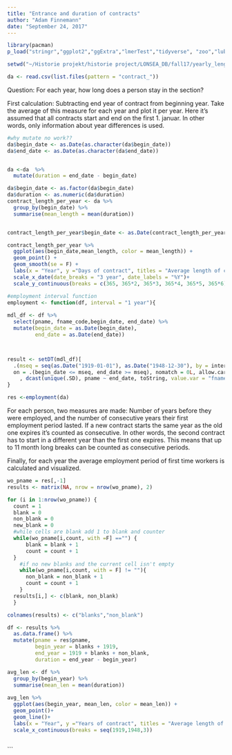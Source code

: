 ```yaml
---
title: "Entrance and duration of contracts"
author: "Adam Finnemann"
date: "September 24, 2017"
---
```

  
```r

library(pacman)
p_load("stringr","ggplot2","ggExtra","lmerTest","tidyverse", "zoo","lubridate", "data.table")

setwd("~/Historie projekt/historie project/LONSEA_DB/fall17/yearly_length_contract_karen")

da <- read.csv(list.files(pattern = "contract_"))
```

Question: For each year, how long does a person stay in the section?


First calculation: Subtracting end year of contract from beginning year. Take the average of this measure for each year and plot it per year.
Here it's assumed that all contracts start and end on the first 1. januar. In other words, only information about year differences is used.
```r

#why mutate no work??
da$begin_date <- as.Date(as.character(da$begin_date))         
da$end_date <- as.Date(as.character(da$end_date))         


da <-da  %>% 
  mutate(duration = end_date - begin_date)

da$begin_date <- as.factor(da$begin_date)
da$duration <- as.numeric(da$duration)
contract_length_per_year <- da %>% 
  group_by(begin_date) %>% 
  summarise(mean_length = mean(duration))


contract_length_per_year$begin_date <- as.Date(contract_length_per_year$begin_date)

contract_length_per_year %>% 
  ggplot(aes(begin_date,mean_length, color = mean_length)) +
  geom_point() +
  geom_smooth(se = F) +
  labs(x = "Year", y ="Days of contract", titles = "Average length of contract in years")+
  scale_x_date(date_breaks = "3 year", date_labels = "%Y")+
  scale_y_continuous(breaks = c(365, 365*2, 365*3, 365*4, 365*5, 365*6),labels = c("1 year", "2 years","3 years","4 years","5 years","6 years") )


```

```r
#employment interval function
employment <- function(df, interval = "1 year"){
  
mdl_df <- df %>% 
  select(pname, fname_code,begin_date, end_date) %>% 
  mutate(begin_date = as.Date(begin_date),
         end_date = as.Date(end_date))



result <- setDT(mdl_df)[
  .(mseq = seq(as.Date("1919-01-01"), as.Date("1948-12-30"), by = interval)), 
  on = .(begin_date <= mseq, end_date >= mseq), nomatch = 0L, allow.cartesian = TRUE][
    , dcast(unique(.SD), pname ~ end_date, toString, value.var = "fname_code")]
}

res <-employment(da) 
```


For each person, two measures are made: Number of years before they were employed, and the number of consecutive years their first employment period lasted. If a new contract starts the same year as the old one expires it's counted as consecutive. In other words, the second contract has to start in a different year than the first one expires. This means that up to 11 month long breaks can be counted as consecutive periods. 

Finally, for each year the average employment period of first time workers is calculated and visualized.

```r

wo_pname = res[,-1]
results <- matrix(NA, nrow = nrow(wo_pname), 2)

for (i in 1:nrow(wo_pname)) {
  count = 1
  blank = 0
  non_blank = 0
  new_blank = 0
  #while cells are blank add 1 to blank and counter
  while(wo_pname[i,count, with =F] =="") {
      blank = blank + 1
      count = count + 1
  }
    #if no new blanks and the current cell isn't empty
    while(wo_pname[i,count, with = F] != ""){
      non_blank = non_blank + 1
      count = count + 1
    }
  results[i,] <- c(blank, non_blank)
  }

```

```r
colnames(results) <- c("blanks","non_blank")

df <- results %>% 
  as.data.frame() %>% 
  mutate(pname = res$pname,
         begin_year = blanks + 1919,
         end_year = 1919 + blanks + non_blank,
         duration = end_year - begin_year) 

avg_len <- df %>% 
  group_by(begin_year) %>% 
  summarise(mean_len = mean(duration))
 
avg_len %>% 
  ggplot(aes(begin_year, mean_len, color = mean_len)) +
  geom_point()+
  geom_line()+
  labs(x = "Year", y ="Years of contract", titles = "Average length of first employment interval")+
  scale_x_continuous(breaks = seq(1919,1948,3))



```

```


